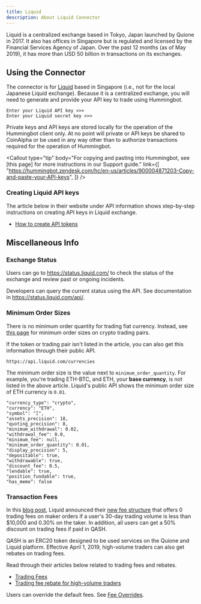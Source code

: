 ```yaml
---
title: Liquid
description: About Liquid Connector
---
```



Liquid is a centralized exchange based in Tokyo, Japan launched by Quione in 2017. It also has offices in Singapore but is regulated and licensed by the Financial Services Agency of Japan. Over the past 12 months (as of May 2019), it has more than USD 50 billion in transactions on its exchanges.

## Using the Connector

The connector is for [Liquid](https://www.liquid.com/) based in Singapore (i.e., not for the local Japanese Liquid exchange). Because it is a centralized exchange, you will need to generate and provide your API key to trade using Hummingbot.

```
Enter your Liquid API key >>>
Enter your Liquid secret key >>>
```

Private keys and API keys are stored locally for the operation of the Hummingbot client only. At no point will private or API keys be shared to CoinAlpha or be used in any way other than to authorize transactions required for the operation of Hummingbot.

<Callout
  type="tip"
  body="For copying and pasting into Hummingbot, see [this page] for more instructions in our Support guide."
  link={[
    "https://hummingbot.zendesk.com/hc/en-us/articles/900004871203-Copy-and-paste-your-API-keys",
  ]}
/>

### Creating Liquid API keys

The article below in their website under API information shows step-by-step instructions on creating API keys in Liquid exchange.

- [How to create API tokens](https://help.liquid.com/en/articles/2285018-how-to-create-api-tokens)

<Callout
  type="warning"
  body="For API key permissions, we recommend using only #orders# enabled (read and write) API keys; enabling #withdraw, transfer or the equivalent# is unnecessary for current Hummingbot strategies."
/>

## Miscellaneous Info

### Exchange Status

Users can go to https://status.liquid.com/ to check the status of the exchange and review past or ongoing incidents.

Developers can query the current status using the API. See documentation in https://status.liquid.com/api/.

### Minimum Order Sizes

There is no minimum order quantity for trading fiat currency. Instead, see [this page](https://help.liquid.com/en/articles/4141955-liquid-buy-faq) for minimum order sizes on crypto trading pairs.

If the token or trading pair isn't listed in the article, you can also get this information through their public API.

```
https://api.liquid.com/currencies
```

The minimum order size is the value next to `minimum_order_quantity`. For example, you're trading ETH-BTC, and ETH, your **base currency**, is not listed in the above article. Liquid's public API shows the minimum order size of ETH currency is `0.01`.

```
"currency_type": "crypto",
"currency": "ETH",
"symbol": "Ξ",
"assets_precision": 18,
"quoting_precision": 8,
"minimum_withdrawal": 0.02,
"withdrawal_fee": 0.0,
"minimum_fee": null,
"minimum_order_quantity": 0.01,
"display_precision": 5,
"depositable": true,
"withdrawable": true,
"discount_fee": 0.5,
"lendable": true,
"position_fundable": true,
"has_memo": false
```

### Transaction Fees

In this [blog post](https://blog.liquid.com/liquid-progressive-fee-update), Liquid announced their [new fee structure](https://www.liquid.com/fees/) that offers 0 trading fees on maker orders if a user's 30-day trading volume is less than \$10,000 and 0.30% on the taker. In addition, all users can get a 50% discount on trading fees if paid in QASH.

QASH is an ERC20 token designed to be used services on the Quione and Liquid platform. Effective April 1, 2019, high-volume traders can also get rebates on trading fees.

Read through their articles below related to trading fees and rebates.

- [Trading Fees](https://www.liquid.com/fees/)
- [Trading fee rebate for high-volume traders](https://help.liquid.com/en/articles/2825019-trading-fee-rebate-for-high-volume-traders)

Users can override the default fees. See [Fee Overrides](/operation/override-fees).
